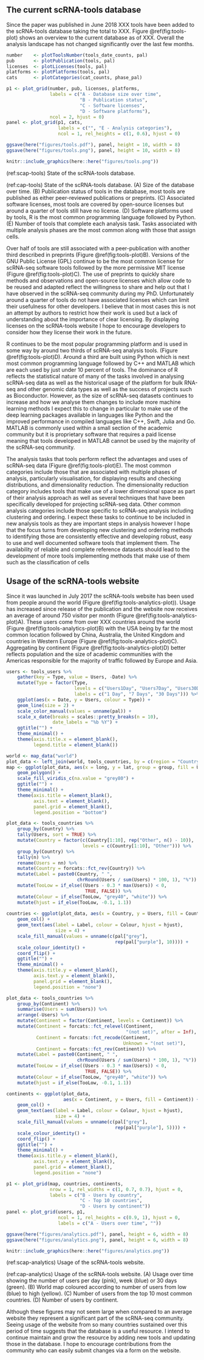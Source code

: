 ## The current scRNA-tools database

Since the paper was published in June 2018 XXX tools have been added to the
scRNA-tools database taking the total to XXX. Figure \@ref(fig:tools-plot)
shows an overview to the current database as of XXX. Overall the analysis
landscape has not changed significantly over the last few months.

```r
number    <- plotToolsNumber(tools_date_counts, pal)
pub       <- plotPublication(tools, pal)
licenses  <- plotLicenses(tools, pal)
platforms <- plotPlatforms(tools, pal)
cats      <- plotCategories(cat_counts, phase_pal)

p1 <- plot_grid(number, pub, licenses, platforms,
                labels = c("A - Database size over time",
                           "B - Publication status",
                           "C - Software licenses",
                           "D - Software platforms"),
                ncol = 2, hjust = 0)
panel <- plot_grid(p1, cats,
                   labels = c("", "E - Analysis categories"),
                   ncol = 1, rel_heights = c(1, 0.6), hjust = 0)

ggsave(here("figures/tools.pdf"), panel, height = 10, width = 8)
ggsave(here("figures/tools.png"), panel, height = 10, width = 8)

knitr::include_graphics(here::here("figures/tools.png"))
```

(ref:scap-tools) State of the scRNA-tools database.

(ref:cap-tools) State of the scRNA-tools database. (A) Size of the database over time. (B) Publication status of tools in the database, most tools are published as either peer-reviewed publications or preprints. (C) Associated software licenses, most tools are covered by open-source licenses but around a quarter of tools still have no license. (D) Software platforms used by tools, R is the most common programming language followed by Python. (E) Number of tools that complete each analysis task. Tasks associated with multiple analysis phases are the most common along with those that assign cells.

Over half of tools are still associated with a peer-publication with another
third described in preprints (Figure \@ref(fig:tools-plot)B). Versions of the
GNU Public License (GPL) continue to be the most common license for scRNA-seq
software tools followed by the more permissive MIT license (Figure
\@ref(fig:tools-plot)C). The use of preprints to quickly share methods and
observations and open-source licenses which allow code to be reused and adapted
reflect the willingness to share and help out that I have observed in the
scRNA-seq community during my PhD. Unfortunately around a quarter of tools do
not have associated licenses which can limit their usefulness for other
developers. I believe that in most cases this is not an attempt by authors to
restrict how their work is used but a lack of understanding about the
importance of clear licensing. By displaying licenses on the scRNA-tools
website I hope to encourage developers to consider how they license their work
in the future.

R continues to be the most popular programming platform and is used in some way
by around two thirds of scRNA-seq analysis tools. (Figure
\@ref(fig:tools-plot)D). Around a third are built using Python which is next
most common programming language followed by C++ and MATLAB which are each used
by just under 10 percent of tools. The dominance of R reflects the statistical
nature of many of the tasks involved in analysing scRNA-seq data as well as the
historical usage of the platform for bulk RNA-seq and other genomic data types
as well as the success of projects such as Bioconductor. However, as the size
of scRNA-seq datasets continues to increase and how we analyse them changes to
include more machine learning methods I expect this to change in particular to
make use of the deep learning packages available in languages like Python and
the improved performance in compiled languages like C++, Swift, Julia and Go.
MATLAB is commonly used within a small section of the academic community but it
is proprietary software that requires a paid license meaning that tools
developed in MATLAB cannot be used by the majority of the scRNA-seq community.

The analysis tasks that tools perform reflect the advantages and uses of
scRNA-seq data (Figure \@ref(fig:tools-plot)E). The most common categories
include those that are associated with multiple phases of analysis,
particularly visualisation, for displaying results and checking distributions,
and dimensionality reduction. The dimensionality reduction category includes
tools that make use of a lower dimensional space as part of their analysis
approach as well as several techniques that have been specifically developed
for projecting scRNA-seq data. Other common analysis categories include those
specific to scRNA-seq analysis including clustering and ordering. I expect
these tasks to continue to be included in new analysis tools as they are
important steps in analysis however I hope that the focus turns from developing
new clustering and ordering methods to identifying those are consistently
effective and developing robust, easy to use and well documented software tools
that implement them. The availability of reliable and complete reference
datasets should lead to the development of more tools implementing methods that
make use of them such as the classification of cells

## Usage of the scRNA-tools website

Since it was launched in July 2017 the scRNA-tools website has been used from
people around the world (Figure \@ref(fig:tools-analytics-plot)). Usage has
increased since release of the publication and the website now receives an
average of around 750 visitor per month (Figure
\@ref(fig:tools-analytics-plot)A). These users come from over XXX countries
around the world (Figure \@ref(fig:tools-analytics-plot)B) with the USA being by
far the most common location followed by China, Australia, the United Kingdom
and countries in Western Europe (Figure \@ref(fig:tools-analytics-plot)C).
Aggregating by continent (Figure \@ref(fig:tools-analytics-plot)D) better
reflects population and the size of academic communities with the Americas
responsible for the majority of traffic followed by Europe and Asia.

```r
users <- tools_users %>%
    gather(key = Type, value = Users, -Date) %>%
    mutate(Type = factor(Type,
                         levels = c("Users1Day", "Users7Day", "Users30Day"),
                         labels = c("1 Day", "7 Days", "30 Days"))) %>%
    ggplot(aes(x = Date, y = Users, colour = Type)) +
    geom_line(size = 2) +
    scale_color_manual(values = unname(pal)) +
    scale_x_date(breaks = scales::pretty_breaks(n = 10),
                 date_labels = "%b %Y") +
    ggtitle("") +
    theme_minimal() +
    theme(axis.title.x = element_blank(),
          legend.title = element_blank())

world <- map_data("world")
plot_data <- left_join(world, tools_countries, by = c(region = "Country"))
map <- ggplot(plot_data, aes(x = long, y = lat, group = group, fill = Users)) +
    geom_polygon() +
    scale_fill_viridis_c(na.value = "grey80") +
    ggtitle("") +
    theme_minimal() +
    theme(axis.title = element_blank(),
          axis.text = element_blank(),
          panel.grid = element_blank(),
          legend.position = "bottom")

plot_data <- tools_countries %>%
    group_by(Country) %>%
    tally(Users, sort = TRUE) %>%
    mutate(Country = factor(c(Country[1:10], rep("Other", n() - 10)),
                            levels = c(Country[1:10], "Other"))) %>%
    group_by(Country) %>%
    tally(n) %>%
    rename(Users = nn) %>%
    mutate(Country = forcats::fct_rev(Country)) %>%
    mutate(Label = paste0(Country, " ",
                          chrRound(Users / sum(Users) * 100, 1), "%")) %>%
    mutate(TooLow = if_else((Users - 0.3 * max(Users)) < 0,
                             TRUE, FALSE)) %>%
    mutate(Colour = if_else(TooLow, "grey40", "white")) %>%
    mutate(hjust = if_else(TooLow, -0.1, 1.1))
    
countries <- ggplot(plot_data, aes(x = Country, y = Users, fill = Country)) +
    geom_col() +
    geom_text(aes(label = Label, colour = Colour, hjust = hjust),
                  size = 4) +
    scale_fill_manual(values = unname(c(pal["grey"],
                                        rep(pal["purple"], 10)))) +
    scale_colour_identity() +
    coord_flip() +
    ggtitle("") +
    theme_minimal() +
    theme(axis.title.y = element_blank(),
          axis.text.y = element_blank(),
          panel.grid = element_blank(),
          legend.position = "none")

plot_data <- tools_countries %>%
    group_by(Continent) %>%
    summarise(Users = sum(Users)) %>%
    arrange(-Users) %>%
    mutate(Continent = factor(Continent, levels = Continent)) %>%
    mutate(Continent = forcats::fct_relevel(Continent,
                                            "(not set)", after = Inf),
           Continent = forcats::fct_recode(Continent,
                                           Unknown = "(not set)"),
           Continent = forcats::fct_rev(Continent)) %>%
    mutate(Label = paste0(Continent, " ",
                          chrRound(Users / sum(Users) * 100, 1), "%")) %>%
    mutate(TooLow = if_else((Users - 0.3 * max(Users)) < 0,
                             TRUE, FALSE)) %>%
    mutate(Colour = if_else(TooLow, "grey40", "white")) %>%
    mutate(hjust = if_else(TooLow, -0.1, 1.1))

continents <- ggplot(plot_data,
                     aes(x = Continent, y = Users, fill = Continent)) +
    geom_col() +
    geom_text(aes(label = Label, colour = Colour, hjust = hjust),
                  size = 4) +
    scale_fill_manual(values = unname(c(pal["grey"],
                                        rep(pal["purple"], 5)))) +
    scale_colour_identity() +
    coord_flip() +
    ggtitle("") +
    theme_minimal() +
    theme(axis.title.y = element_blank(),
          axis.text.y = element_blank(),
          panel.grid = element_blank(),
          legend.position = "none")

p1 <- plot_grid(map, countries, continents,
                nrow = 1, rel_widths = c(1, 0.7, 0.7), hjust = 0,
                labels = c("B - Users by country",
                           "C - Top 10 countries",
                           "D - Users by continent"))
panel <- plot_grid(users, p1,
                   ncol = 1, rel_heights = c(0.9, 1), hjust = 0,
                   labels = c("A - Users over time", ""))

ggsave(here("figures/analytics.pdf"), panel, height = 6, width = 8)
ggsave(here("figures/analytics.png"), panel, height = 6, width = 8)

knitr::include_graphics(here::here("figures/analytics.png"))
```

(ref:scap-analytics) Usage of the scRNA-tools website.

(ref:cap-analytics) Usage of the scRNA-tools website. (A) Usage over time showing the number of users per day (pink), week (blue) or 30 days (green). (B) World map coloured according to number of users from low (blue) to high (yellow). (C) Number of users from the top 10 most common countries. (D) Number of users by continent.

Although these figures may not seem large when compared to an average website
they represent a significant part of the scRNA-seq community. Seeing usage of
the website from so many countries sustained over this period of time suggests
that the database is a useful resource. I intend to continue maintain and grow
the resource by adding new tools and updating those in the database. I hope to
encourage contributions from the community who can easily submit changes via a
form on the website.
